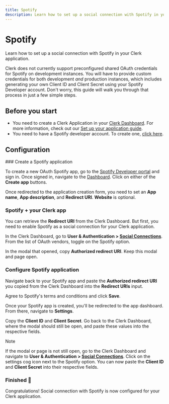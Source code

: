```yaml
---
title: Spotify
description: Learn how to set up a social connection with Spotify in your Clerk application.
---
```


# Spotify

Learn how to set up a social connection with Spotify in your Clerk application.

Clerk does not currently support preconfigured shared OAuth credentials for Spotify on development instances. You will have to provide custom credentials for both development _and_ production instances, which includes generating your own Client ID and Client Secret using your Spotify Developer account. Don't worry, this guide will walk you through that process in just a few simple steps.

## Before you start

- You need to create a Clerk Application in your [Clerk Dashboard](https://dashboard.clerk.com/). For more information, check out our [Set up your application guide](/docs/quickstarts/setup-clerk).
- You need to have a Spotify developer account. To create one, [click here](https://developer.spotify.com/).

## Configuration

<Steps>
  ### Create a Spotify application

  To create a new OAuth Spotify app, go to the [Spotify Developer portal](https://developer.spotify.com/) and sign in. Once signed in, navigate to the [Dashboard](https://developer.spotify.com/dashboard/). Click on either of the **Create app** buttons.

  <Images
    width={3024}
    height={1654}
    src="/docs/images/authentication-providers/spotify/create-application.webp"
    alt="The Spotify Developer Dashboard. A red arrow points to both 'Create app' buttons."
  />

  Once redirected to the application creation form, you need to set an **App name**, **App description**, and **Redirect URI**. **Website** is optional.

  <Images
    width={2490}
    height={1294}
    src="/docs/images/authentication-providers/spotify/new-app-form.webp"
    alt="The 'Create app' form in the Spotify Developer Dashboard."
  />

  ### Spotify + your Clerk app

  You can retrieve the **Redirect URI** from the Clerk Dashboard. But first, you need to enable Spotify as a social connection for your Clerk application.

  In the Clerk Dashboard, go to **User & Authentication > [Social Connections](https://dashboard.clerk.com/last-active?path=user-authentication/social-connections)**. From the list of OAuth vendors, toggle on the Spotify option.

  <Images
    width={3024}
    height={1650}
    src="/docs/images/authentication-providers/spotify/enable-spotify.webp"
    alt="The 'Social connections' page in the Clerk Dashboard. A red arrow is pointing to the Spotify toggle."
  />

  In the modal that opened, copy **Authorized redirect URI**. Keep this modal and page open.

  <Images
    width={2490}
    height={1394}
    src="/docs/images/authentication-providers/spotify/redirect-uri.webp"
    alt="The Spotify settings modal in the Clerk Dashboard. A red arrow is pointing to the 'Redirect URI' copy button."
  />

  ### Configure Spotify application

  Navigate back to your Spotify app and paste the **Authorized redirect URI** you copied from the Clerk Dashboard into the **Redirect URIs** input.

  Agree to Spotify's terms and conditions and click **Save**.

  Once your Spotify app is created, you'll be redirected to the app dashboard. From there, navigate to **Settings**.

  <Images
    width={3024}
    height={1650}
    src="/docs/images/authentication-providers/spotify/settings.webp"
    alt="The Spotify Developer Dashboard for a specific application. A red arrow points to the 'Settings' button."
  />

  Copy the **Client ID** and **Client Secret**. Go back to the Clerk Dashboard, where the modal should still be open, and paste these values into the respective fields.

  > [!NOTE]
  > If the modal or page is not still open, go to the Clerk Dashboard and navigate to **User & Authentication > [Social Connections](https://dashboard.clerk.com/last-active?path=user-authentication/social-connections)**. Click on the settings cog icon next to the Spotify option. You can now paste the **Client ID** and **Client Secret** into their respective fields.

  <Images
    width={3024}
    height={1650}
    src="/docs/images/authentication-providers/spotify/copying-values-from-spotify.webp"
    alt="The 'Basic information' tab of the Spotify application's settings. A red arrow points to the 'Client ID' and 'Client Secret'."
  />

  ### Finished 🎉

  Congratulations! Social connection with Spotify is now configured for your Clerk application.
</Steps>
